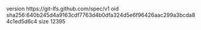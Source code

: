 version https://git-lfs.github.com/spec/v1
oid sha256:640b245d4a9163cdf7763d4b0dfa324d5e6f96426aac299a3bcda84c1ed5d6c4
size 12395
